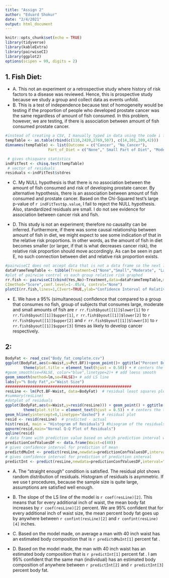 ```yaml
---
title: "Assign 2"
author: "Eduard Shokur"
date: "2/4/2021"
output: html_document
---
```


```r
knitr::opts_chunk$set(echo = TRUE)
library(tidyverse)
library(kableExtra)
library(pairwiseCI)
library(ggplot2)
options(scipen = 99, digits = 2)

```
## 1. Fish Diet:

 + A. This not an experiment or a retrospective study where history of risk factors to a disease was reviewed. Hence, this is prospective study because we study a group and collect data as events unfold.
 + B. This is a test of independence because test of homogeneity would be testing if the proportion of people who developed prostate cancer was the same regardless of amount of fish consumed. In this problem, however, we are testing, if there is association between amount of fish consumed prostate cancer.
 
 ``` r
 #instead of creating a CSV, I manually typed in data using the code i found in documentation On R's site
tempTable <- as.table(rbind(c(110,2420,2769,507), c(14,201,209,42)))
dimnames(tempTable) <- list(Outcome = c("Cancer", "No_Cancer"),
                    Part_of_Diet = c("None"," Small Part of Diet", "Moderate Part", "Large Part"))

  # gives chisquare statistics
indFitTest <- chisq.test(tempTable)
  # vector of residuals
residuals <-indFitTest$stdres

 ```
 + C. My NULL hypothesis is that there is no association between the amount of fish consumed and risk of developing prostate cancer. By alternative hypothesis, there is an association between amount of fish consumed and prostate cancer. Based on the Chi-Squared test's large p-value of `r indFitTest$p.value`, I fail to reject the NULL hypothesis. Also, standardized residuals are small. I do not see evidence for association between cancer risk and fish.
 
 + D. This study is not an experiment; therefore no causality can be inferred. Furthermore, if there was some causal relationship between amount of fish in diet, we might expect to see some indication of that in the relative risk proportions. In other words, as the amount of fish in diet becomes smaller (or larger, if that is what decreases cancer risk), the relative risk proportion should move accordingly. As can be seen in part E, no such connection between diet and relative risk proportion exists. 
  ``` r
  #pairwiseCI does not accept data that is not a data frame so the next line of code converts it to data frame
dataFrameTempTable <- tibble(Treatment=c("None","Small","Moderate", "Large"),Yes=tempTable[2,],No=tempTable[1,])
  #plot of pairwise control vs each group relative risk graphed
rr.fish <- pairwiseCI(cbind(Yes,No)~Treatment,data=dataFrameTempTable,method="Prop.ratio",
CImethod="Score",conf.level=1-.05/4, control="None")
plotCI(rr.fish,lines=1,CIvert=TRUE,ylab="Confidence Interval of Relative Cancer Risk", main="Relative Risk by Amount of Fish in Diet")

 ```
 
 + E. We have a 95% (simultaneous) confidence that compared to a group that consumes no fish, group of subjects that consumes large, moderate and small amounts of fish are `r rr.fish$byout[[1]]$lower[1]` to `r rr.fish$byout[[1]]$upper[1]`, `r rr.fish$byout[[1]]$lower[2]` to `r rr.fish$byout[[1]]$upper[2]` and `r rr.fish$byout[[1]]$lower[3]` to `r rr.fish$byout[[1]]$upper[3]` times as likely to develop cancer respectively. 
 
 
## 2:
``` r
BodyFat <- read_csv("Body_fat_complete.csv")
ggplot(BodyFat,aes(x=Waist,y=Pct.BF))+geom_point()+ ggtitle("Percent Body Fat vs Waist Size With LS Line") + #plot points
        theme(plot.title = element_text(hjust = 0.50)) + # centers the title
#geom_smooth(se=FALSE, color="blue",linetype=2)+ # add loess smooth
geom_smooth(method=lm,se=FALSE)+ # add LS line
labs(y="% Body Fat",x="Waist Size")
########################################################
resLine <- lm(Pct.BF~Waist, data=BodyFat)  # residual least squares plot line
#summary(resLine)
#dotplot of residuals
ggplot(BodyFat,aes(x=Waist,y=resid(resLine))) + geom_point() + ggtitle("Plot of Residuals") + #plot points and add title
        theme(plot.title = element_text(hjust = 0.5)) + # centers the title 
geom_hline(yintercept=0,linetype="dashed") # residual plot
resid <- resid(resLine)  # predicted - actual
hist(resid, main = "Histogram of Residuals") #hisogram of the residuals
qqnorm(resid,main="Normal Q-Q Plot of Residuals")
qqline(resid)
# data frame with prediction value based on whcih prediction interval will be made
predictionConfValuesDF <- data.frame(Waist=c(40))
# gives confidence interval for prediction of mean
predictdMuInt <- predict(resLine,newdata=predictionConfValuesDF,interval="confidence") # m1 contains lm fit
# gives confidence interval for prediction of prediction interval
predictInt <- predict(resLine,newdata=predictionConfValuesDF,interval="prediction") # m1 contains lm fit
```

+ A. The "straight enough" condition is satisfied. The residual plot shows random distribution of residuals. Histogram of residuals is asymmetric. If we use t procedures, because the sample size is quite large, assumptions are satisfied well enough.

 + B. The slope of the LS line of the model is `r coef(resLine)[2]`. This means that for every additional inch of waist, the mean body fat increases by `r coef(resLine)[2]` percent. We are 95% confident that for every additional inch of waist size, the mean percent body fat goes up by anywhere between `r confint(resLine)[2]` and `r confint(resLine)[4]` inches.
 
 + C. Based on the model made, on average a man with 40 inch waist has an estimated body composition that is `r predictdMuInt[1]` percent fat .
 
 + D. Based on the model made, the man with 40 inch waist has an estimated body composition that is `r predictInt[1]` percent fat . I am 95% confident that the same man (individual) has an estimated body composition of anywhere between `r predictInt[2]` and `r predictInt[3]` percent body fat.
 
 